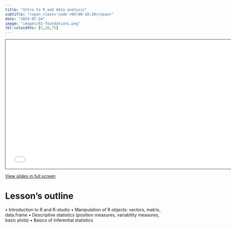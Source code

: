 ```yaml
---
title: "Intro to R and data analysis"
subtitle: "<span class='code'>09:00-10:30</span>"
date: "2024-07-24"
image: "images/01-foundations.png"
tbl-colwidths: [5,20,75]
---
```


<!-- Shortcode for embedding a Quarto RevealJS presentation inside of a website -->
<!-- see [GH issue ](https://github.com/quarto-dev/quarto-cli/discussions/7410) -->

```{=html}
<iframe class="slide-deck" src="../lessons_slides/01-foundations.html" height="420" width="747" style="border: 1px solid #2e3846;"></iframe>
```

<a href='../lessons_slides/01-foundations.html' target="_blank">View slides in full screen</a>


# Lesson's outline

• Introduction to R and R-studio
• Manipulation of R objects: vectors, matrix, data.frame
• Descriptive statistics (position measures, variability measures, basic plots)
• Basics of inferential statistics

